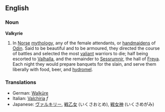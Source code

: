==English==
{{Wikipedia}}
===Noun===
'''Valkyrie'''

# In [[Norse]] [[mythology]], any of the female attendants, or [[handmaiden]]s of [[Odin]]. Said to be beautiful and to be armoured, they directed the course of battles and selected the most [[valiant]] warriors to die; half being escorted to [[Valhalla]], and the remainder to [[Sessrumnir]], the hall of [[Freya]]. Each night they would prepare banquets for the slain, and serve them liberally with food, beer, and [[hydromel]].

===Translations===
*German: [[Walküre]]
*Italian: [[Valchiria]] ''f''
*Japanese: [[ヴァルキリー]], [[戦乙女]] (いくさおとめ), [[戦女神]] (いくさめがみ)